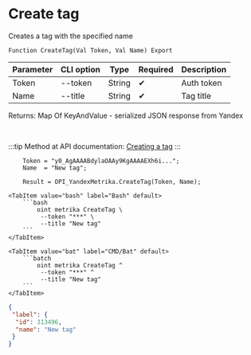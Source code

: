 ﻿---
sidebar_position: 1
---


# Create tag
 Creates a tag with the specified name



`Function CreateTag(Val Token, Val Name) Export`

  | Parameter | CLI option | Type | Required | Description |
  |-|-|-|-|-|
  | Token | --token | String | &#x2714; | Auth token |
  | Name | --title | String | &#x2714; | Tag title |

  
  Returns:  Map Of KeyAndValue - serialized JSON response from Yandex

<br/>

:::tip
Method at API documentation: [Creating a tag](https://yandex.ru/dev/metrika/en/management/openapi/label/createLabel)
:::
<br/>


```bsl title="1C:Enterprise/OneScript code example"
    Token = "y0_AgAAAABdylaOAAy9KgAAAAEXh6i...";
    Name  = "New tag";

    Result = OPI_YandexMetrika.CreateTag(Token, Name);
```
 

 <Tabs>
  
    <TabItem value="bash" label="Bash" default>
        ```bash
            oint metrika CreateTag \
             --token "***" \
             --title "New tag"
        ```
    </TabItem>
  
    <TabItem value="bat" label="CMD/Bat" default>
        ```batch
            oint metrika CreateTag ^
             --token "***" ^
             --title "New tag"
        ```
    </TabItem>
</Tabs>


```json title="Result"
{
 "label": {
  "id": 313496,
  "name": "New tag"
 }
}
```
